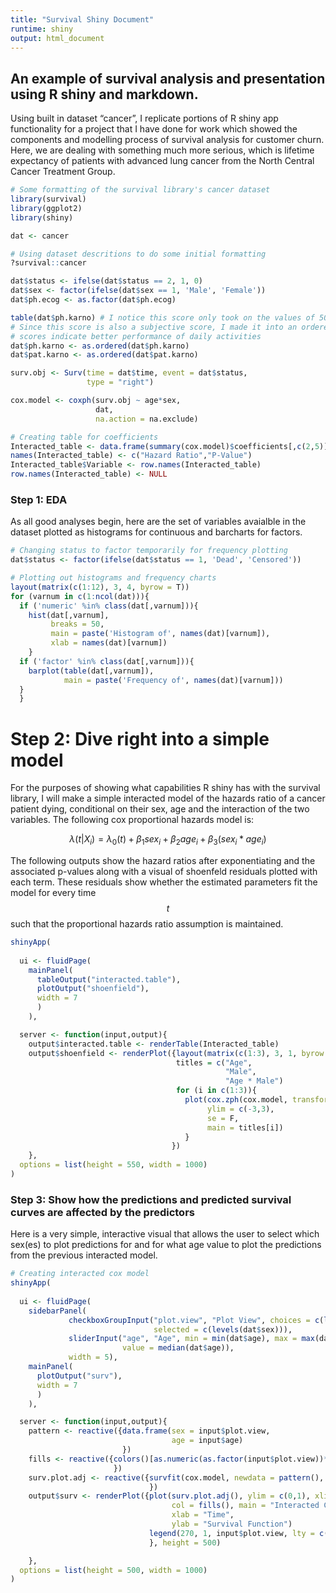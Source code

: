 ```yaml
---
title: "Survival Shiny Document"
runtime: shiny
output: html_document
---
```

  
## An example of survival analysis and presentation using R shiny and markdown.

Using built in dataset "cancer", I replicate portions of R shiny app functionality for a project that I have done for work which showed the components and modelling process of survival analysis for customer churn. Here, we are dealing with something much more serious, which is lifetime expectancy of patients with advanced lung cancer from the North Central Cancer Treatment Group.

```r
# Some formatting of the survival library's cancer dataset
library(survival)
library(ggplot2)
library(shiny)

dat <- cancer

# Using dataset descritions to do some initial formatting
?survival::cancer

dat$status <- ifelse(dat$status == 2, 1, 0)
dat$sex <- factor(ifelse(dat$sex == 1, 'Male', 'Female'))
dat$ph.ecog <- as.factor(dat$ph.ecog)

table(dat$ph.karno) # I notice this score only took on the values of 50, 60, 70, 80, 90 and 100.
# Since this score is also a subjective score, I made it into an ordered factor so that higher
# scores indicate better performance of daily activities
dat$ph.karno <- as.ordered(dat$ph.karno)
dat$pat.karno <- as.ordered(dat$pat.karno)

surv.obj <- Surv(time = dat$time, event = dat$status,
                 type = "right")

cox.model <- coxph(surv.obj ~ age*sex,
                   dat,
                   na.action = na.exclude)

# Creating table for coefficients
Interacted_table <- data.frame(summary(cox.model)$coefficients[,c(2,5)])
names(Interacted_table) <- c("Hazard Ratio","P-Value")
Interacted_table$Variable <- row.names(Interacted_table)
row.names(Interacted_table) <- NULL


```

### Step 1: EDA

As all good analyses begin, here are the set of variables avaialble in the dataset plotted as histograms for continuous and barcharts for factors. 

```r

# Changing status to factor temporarily for frequency plotting
dat$status <- factor(ifelse(dat$status == 1, 'Dead', 'Censored'))

# Plotting out histograms and frequency charts
layout(matrix(c(1:12), 3, 4, byrow = T))
for (varnum in c(1:ncol(dat))){
  if ('numeric' %in% class(dat[,varnum])){
    hist(dat[,varnum],
         breaks = 50,
         main = paste('Histogram of', names(dat)[varnum]),
         xlab = names(dat)[varnum])
    }
  if ('factor' %in% class(dat[,varnum])){
    barplot(table(dat[,varnum]),
            main = paste('Frequency of', names(dat)[varnum]))
  }
  }  


```

# Step 2: Dive right into a simple model

For the purposes of showing what capabilities R shiny has with the survival library, I will make a simple interacted model of the hazards ratio of a cancer patient dying, conditional on their sex, age and the interaction of the two variables. The following cox proportional hazards model is:

$$ \lambda(t|X_i) = \lambda_0(t) + \beta_1sex_i + \beta_2age_i + \beta_3(sex_i*age_i) $$

The following outputs show the hazard ratios after exponentiating and the associated p-values along with a visual of shoenfeld residuals plotted with each term. These residuals show whether the estimated parameters fit the model for every time $$t$$ such that the proportional hazards ratio assumption is maintained.
```r
shinyApp(
  
  ui <- fluidPage(
    mainPanel(
      tableOutput("interacted.table"),
      plotOutput("shoenfield"),
      width = 7
      )
    ),

  server <- function(input,output){
    output$interacted.table <- renderTable(Interacted_table)
    output$shoenfield <- renderPlot({layout(matrix(c(1:3), 3, 1, byrow = T))
                                     titles = c("Age",
                                                "Male",
                                                "Age * Male")
                                     for (i in c(1:3)){
                                       plot(cox.zph(cox.model, transform = rank)[i],
                                            ylim = c(-3,3),
                                            se = F,
                                            main = titles[i])
                                       }
                                    })
    },
  options = list(height = 550, width = 1000)
)
```

### Step 3: Show how the predictions and predicted survival curves are affected by the predictors

Here is a very simple, interactive visual that allows the user to select which sex(es) to plot predictions for and for what age value to plot the predictions from the previous interacted model.
```r
# Creating interacted cox model
shinyApp(
  
  ui <- fluidPage(
    sidebarPanel(
             checkboxGroupInput("plot.view", "Plot View", choices = c(levels(dat$sex)),
                                selected = c(levels(dat$sex))),
             sliderInput("age", "Age", min = min(dat$age), max = max(dat$age),
                         value = median(dat$age)),
             width = 5),
    mainPanel(
      plotOutput("surv"),
      width = 7
      )
    ),

  server <- function(input,output){
    pattern <- reactive({data.frame(sex = input$plot.view,
                                    age = input$age)
                         })
    fills <- reactive({colors()[as.numeric(as.factor(input$plot.view))*50]
                       })
    surv.plot.adj <- reactive({survfit(cox.model, newdata = pattern(), conf.int=F)
                               })
    output$surv <- renderPlot({plot(surv.plot.adj(), ylim = c(0,1), xlim = c(0,350), mark = NA,
                                    col = fills(), main = "Interacted Cox Model Plots",
                                    xlab = "Time",
                                    ylab = "Survival Function")
                               legend(270, 1, input$plot.view, lty = c(1,1), col = fills(), cex = 1)
                               }, height = 500)

    },
  options = list(height = 500, width = 1000)
)
```


